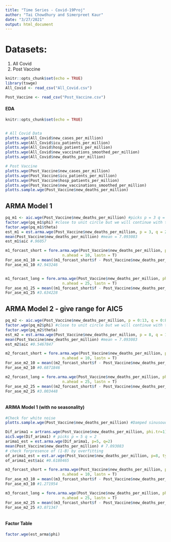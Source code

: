 ```yaml
---
title: "Time Series - Covid-19Proj"
author: "Tai Chowdhury and Simerpreet Kaur"
date: "3/27/2021"
output: html_document
---
```


# Datasets:
1) All Covid
2) Post Vaccine

```r
knitr::opts_chunk$set(echo = TRUE)
library(tswge)
All_Covid <- read_csv("All_Covid.csv")

Post_Vaccine <- read_csv("Post_Vaccine.csv")


```



#############
#### EDA ####
#############

```r
knitr::opts_chunk$set(echo = TRUE)


# All Covid Data
plotts.wge(All_Covid$new_cases_per_million)
plotts.wge(All_Covid$icu_patients_per_million)
plotts.wge(All_Covid$hosp_patients_per_million)
plotts.wge(All_Covid$new_vaccinations_smoothed_per_million)
plotts.wge(All_Covid$new_deaths_per_million)

# Post Vaccine
plotts.wge(Post_Vaccine$new_cases_per_million)
plotts.wge(Post_Vaccine$icu_patients_per_million)
plotts.wge(Post_Vaccine$hosp_patients_per_million)
plotts.wge(Post_Vaccine$new_vaccinations_smoothed_per_million)
plotts.sample.wge(Post_Vaccine$new_deaths_per_million)

```

## ARMA Model 1

```r
pq_m1 <- aic.wge(Post_Vaccine$new_deaths_per_million) #picks p = 3 q = 2
factor.wge(pq_m1$phi) #close to unit circle but we will continue with the model.
factor.wge(pq_m1$theta)
est_m1 = est.arma.wge(Post_Vaccine$new_deaths_per_million, p = 3, q = 2)
mean(Post_Vaccine$new_deaths_per_million) #mean = 7.093083
est_m1$aic #.96057

m1_forcast_short = fore.arma.wge(Post_Vaccine$new_deaths_per_million, phi = est_m1$p, theta = est_m1$theta, 
                         n.ahead = 10, lastn = T)
For_ase_m1_10 = mean((m1_forcast_short$f - Post_Vaccine$new_deaths_per_million[(95-10+1):95])^2)
For_ase_m1_10 #2.943246


m1_forcast_long = fore.arma.wge(Post_Vaccine$new_deaths_per_million, phi = est_m1$p, theta = est_m1$theta, 
                         n.ahead = 25, lastn = T)
For_ase_m1_25 = mean((m1_forcast_short$f - Post_Vaccine$new_deaths_per_million[(95-25+1):95])^2)
For_ase_m1_25 #3.634228

```

## ARMA Model 2 - give range for AIC5

```r
pq_m2 <- aic.wge(Post_Vaccine$new_deaths_per_million, p = 0:13, q = 0:8) # picks (8,1)
factor.wge(pq_m2$phi) #close to unit circle but we will continue with the model.
factor.wge(pq_m2$theta)
est_m2 = est.arma.wge(Post_Vaccine$new_deaths_per_million, p = 8, q = 1)
mean(Post_Vaccine$new_deaths_per_million) #mean = 7.093083
est_m2$aic #0.5467847

m2_forcast_short = fore.arma.wge(Post_Vaccine$new_deaths_per_million, phi = est_m2$p, theta = est_m2$theta, 
                         n.ahead = 10, lastn = T)
For_ase_m2_10 = mean((m2_forcast_short$f - Post_Vaccine$new_deaths_per_million[(95-10+1):95])^2)
For_ase_m2_10 #0.6871846

m2_forcast_long = fore.arma.wge(Post_Vaccine$new_deaths_per_million, phi = est_m2$p, theta = est_m2$theta, 
                         n.ahead = 25, lastn = T)
For_ase_m2_25 = mean((m2_forcast_short$f - Post_Vaccine$new_deaths_per_million[(95-25+1):95])^2)
For_ase_m2_25 #3.003448



```

#### ARIMA Model 1 (with no seasonality)


```r

#Check for white noise
plotts.sample.wge(Post_Vaccine$new_deaths_per_million) #Damped sinusoudal behavior in ACF, also indication of seasonality

Dif_arima1 = artrans.wge(Post_Vaccine$new_deaths_per_million, phi.tr=1)#dif data does not look like white noise
aic5.wge(Dif_arima1) # picks p = 5 q = 2
arima1_est = est.arma.wge(Dif_arima1, p=5, q=2)
mean(Post_Vaccine$new_deaths_per_million) # 7.093083
# check forpresence of (1-B) by overfitting 
of_arima1_est = est.ar.wge(Post_Vaccine$new_deaths_per_million, p=8, type='burg') # (1-B) exist.
of_arima1_est$aic #0.6180465

m3_forcast_short = fore.arma.wge(Post_Vaccine$new_deaths_per_million, phi = of_arima1_est$p, 
                         n.ahead = 10, lastn = T)
For_ase_m3_10 = mean((m3_forcast_short$f - Post_Vaccine$new_deaths_per_million[(95-10+1):95])^2)
For_ase_m3_10 #1.271954

m3_forcast_long = fore.arma.wge(Post_Vaccine$new_deaths_per_million, phi = of_arima1_est$p, 
                         n.ahead = 25, lastn = T)
For_ase_m2_25 = mean((m3_forcast_short$f - Post_Vaccine$new_deaths_per_million[(95-25+1):95])^2)
For_ase_m2_25 #3.071347



```

#### Factor Table  ####


```r
factor.wge(est_arma$phi)
```






























